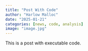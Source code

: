 ```yaml
---
title: "Post With Code"
author: "Harlow Malloc"
date: "2025-01-21"
categories: [news, code, analysis]
image: "image.jpg"
---
```


This is a post with executable code.
